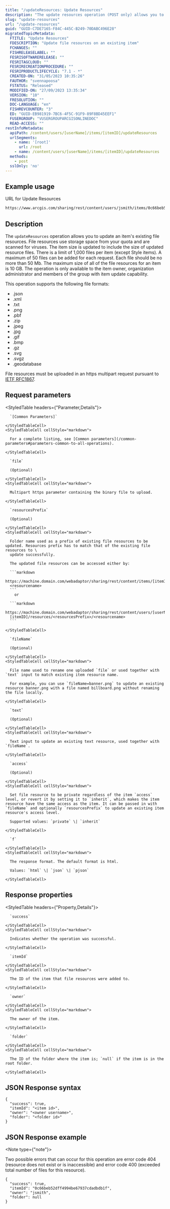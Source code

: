 ```yaml
---
title: "/updateResources: Update Resources"
description: "The update resources operation (POST only) allows you to update existing file resources of an item."
slug: "update-resources"
url: "/update-resources"
guid: "GUID-C7DE7165-F84C-445C-B249-70DABC496E28"
migratedTopicMetadata:
  FTITLE: "Update Resources"
  FDESCRIPTION: "Update file resources on an existing item"
  FCHANGES: ""
  FISHRELEASELABEL: ""
  FESRISOFTWARERELEASE: ""
  FESRITAGCLOUD: ""
  FESRIRECREATIONPROCEDURE: ""
  FESRIPRODUCTLIFECYCLE: "7.1 - *"
  CREATED-ON: "31/05/2023 10:35:26"
  FAUTHOR: "svennapoosa"
  FSTATUS: "Released"
  MODIFIED-ON: "27/09/2023 13:35:34"
  VERSION: "10"
  FRESOLUTION: ""
  DOC-LANGUAGE: "en"
  FISHREVCOUNTER: "3"
  ED: "GUID-EB981919-7BC6-4F5C-91F9-89F8BD45EEF1"
  FUSERGROUP: "VUSERGROUPARCGISONLINEDOC"
  READ-ACCESS: ""
restInfoMetadata:
  apiPath: /content/users/[userName]/items/[itemID]/updateResources
  urlSegments:
    - name: '[root]'
      url: /root
    - name: /content/users/[userName]/items/[itemID]/updateResources
  methods:
    - post
  sslOnly: 'no'
---
```


## Example usage

URL for Update Resources

```markdown
https://www.arcgis.com/sharing/rest/content/users/jsmith/items/0c66beb52dff4994be67937cdadbdb1f/updateResources
``` 

## Description

The `updateResources` operation allows you to update an item's existing file resources. File resources use storage space from your quota and are scanned for viruses. The item size is updated to include the size of updated resource files. There is a limit of 1,000 files per item (except Style items). A maximum of 50 files can be added for each request. Each file should be no more than 50 Mb. The maximum size of all of the file resources for an item is 10 GB. The operation is only available to the item owner, organization administrator and members of the group with item update capability.

This operation supports the following file formats:

-  .json
-  .xml
-  .txt
-  .png
-  .pbf
-  .zip
-  .jpeg
-  .jpg
-  .gif
-  .bmp
-  .gz
-  .svg
-  .svgz
-  .geodatabase

File resources must be uploaded in an https multipart request pursuant to [IETF RFC1867](https://www.ietf.org/rfc/rfc1867.txt).

## Request parameters

<StyledTable headers={"Parameter,Details"}>
  <StyledTableRow>
    <StyledTableCell cellStyle="markdown">

      `[Common Parameters]` 

    </StyledTableCell>
    <StyledTableCell cellStyle="markdown">

      For a complete listing, see [Common parameters](/common-parameters#parameters-common-to-all-operations).

    </StyledTableCell>
  </StyledTableRow>
  <StyledTableRow>
    <StyledTableCell cellStyle="markdown">

      `file` 

      (Optional)

    </StyledTableCell>
    <StyledTableCell cellStyle="markdown">

      Multipart https parameter containing the binary file to upload.

    </StyledTableCell>
  </StyledTableRow>
  <StyledTableRow>
    <StyledTableCell cellStyle="markdown">

      `resourcesPrefix` 

      (Optional)

    </StyledTableCell>
    <StyledTableCell cellStyle="markdown">

      Folder name used as a prefix of existing file resources to be updated. Resources prefix has to match that of the existing file resources to \
      update successfully.

      The updated file resources can be accessed either by:

      ```markdown
      https://machine.domain.com/webadaptor/sharing/rest/content/items/[itemID]/resources/<resourcesPrefix>/
      <resourcename>
      ```
        or

      ```markdown
      https://machine.domain.com/webadaptor/sharing/rest/content/users/[userName]/items/
      [itemID]/resources/<resourcesPrefix>/<resourcename>
      ``` 

    </StyledTableCell>
  </StyledTableRow>
  <StyledTableRow>
    <StyledTableCell cellStyle="markdown">

      `fileName` 

      (Optional)

    </StyledTableCell>
    <StyledTableCell cellStyle="markdown">

      File name used to rename one uploaded `file` or used together with `text` input to match existing item resource name.

      For example, you can use `fileName=banner.png` to update an existing resource banner.png with a file named billboard.png without renaming the file locally.

    </StyledTableCell>
  </StyledTableRow>
  <StyledTableRow>
    <StyledTableCell cellStyle="markdown">

      `text` 

      (Optional)

    </StyledTableCell>
    <StyledTableCell cellStyle="markdown">

      Text input to update an existing text resource, used together with `fileName`.

    </StyledTableCell>
  </StyledTableRow>
  <StyledTableRow>
    <StyledTableCell cellStyle="markdown">

      `access` 

      (Optional)

    </StyledTableCell>
    <StyledTableCell cellStyle="markdown">

      Set file resource to be private regardless of the item `access` level, or revert it by setting it to `inherit`, which makes the item resource have the same access as the item. It can be passed in with `fileName` and optionally `resourcesPrefix` to update an existing item resource's access level.

      Supported values: `private` \| `inherit`

    </StyledTableCell>
  </StyledTableRow>
  <StyledTableRow>
    <StyledTableCell cellStyle="markdown">

      `f` 

    </StyledTableCell>
    <StyledTableCell cellStyle="markdown">

      The response format. The default format is html.

      Values: `html` \| `json` \| `pjson`

    </StyledTableCell>
  </StyledTableRow>
</StyledTable>

## Response properties

<StyledTable headers={"Property,Details"}>
  <StyledTableRow>
    <StyledTableCell cellStyle="markdown">

      `success` 

    </StyledTableCell>
    <StyledTableCell cellStyle="markdown">

      Indicates whether the operation was successful.

    </StyledTableCell>
  </StyledTableRow>
  <StyledTableRow>
    <StyledTableCell cellStyle="markdown">

      `itemId` 

    </StyledTableCell>
    <StyledTableCell cellStyle="markdown">

      The ID of the item that file resources were added to.

    </StyledTableCell>
  </StyledTableRow>
  <StyledTableRow>
    <StyledTableCell cellStyle="markdown">

      `owner` 

    </StyledTableCell>
    <StyledTableCell cellStyle="markdown">

      The owner of the item.

    </StyledTableCell>
  </StyledTableRow>
  <StyledTableRow>
    <StyledTableCell cellStyle="markdown">

      `folder` 

    </StyledTableCell>
    <StyledTableCell cellStyle="markdown">

      The ID of the folder where the item is; `null` if the item is in the root folder. 

    </StyledTableCell>
  </StyledTableRow>
</StyledTable>

## JSON Response syntax

```other
{
  "success": true,
  "itemId": "<item id>",
  "owner": "<owner username>",
  "folder": "<folder id>"
}
``` 

## JSON Response example

<Note type={"note"}>

Two possible errors that can occur for this operation are error code 404 (resource does not exist or is inaccessible) and error code 400 (exceeded total number of files for this resource).

</Note>

```other
{
  "success": true,
  "itemId": "0c66beb52dff4994be67937cdadbdb1f",
  "owner": "jsmith",
  "folder": null
}
```

 
